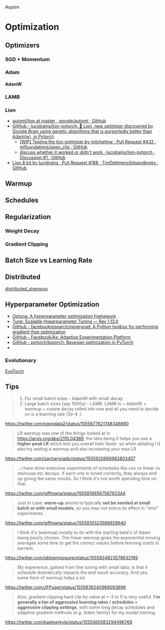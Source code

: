 #optim 

# Optimization

## Optimizers

### SGD + Momentum

### Adam

#### AdamW


### LAMB


### Lion

- [automl/lion at master · google/automl · GitHub](https://github.com/google/automl/tree/master/lion)
- [GitHub - lucidrains/lion-pytorch: 🦁 Lion, new optimizer discovered by Google Brain using genetic algorithms that is purportedly better than Adam(w), in Pytorch](https://github.com/lucidrains/lion-pytorch)
	- [[WIP] Testing the lion optimizer by mitchellnw · Pull Request #432 · mlfoundations/open_clip · GitHub](https://github.com/mlfoundations/open_clip/pull/432)
	- [discuss whether it worked or didn't work · lucidrains/lion-pytorch · Discussion #1 · GitHub](https://github.com/lucidrains/lion-pytorch/discussions/1)
- [Lion 8 bit by lucidrains · Pull Request #188 · TimDettmers/bitsandbytes · GitHub](https://github.com/TimDettmers/bitsandbytes/pull/188)

## Warmup


## Schedules

## Regularization

### Weight Decay

### Gradient Clipping


## Batch Size vs Learning Rate


## Distributed
[distributed\_shampoo](https://github.com/facebookresearch/optimizers/tree/main/distributed_shampoo)

## Hyperparameter Optimization

- [Optuna: A hyperparameter optimization framework](https://github.com/optuna/optuna)
- [Tune: Scalable Hyperparameter Tuning — Ray 1.13.0](https://docs.ray.io/en/latest/tune/index.html)
- [GitHub - facebookresearch/nevergrad: A Python toolbox for performing gradient-free optimization](https://github.com/facebookresearch/nevergrad)
- [GitHub - Facebook/Ax: Adaptive Experimentation Platform](https://github.com/facebook/Ax)
- [GitHub - pytorch/botorch: Bayesian optimization in PyTorch](https://github.com/pytorch/botorch)
- 

### Evolutionary

[EvoTorch](https://github.com/nnaisense/evotorch)

## Tips


> 1. For small batch sizes - AdamW with small decay
> 2. Large batch sizes (say 1000s) - LAMB. LAMB is ~ AdamW + warmup + cosine decay rolled into one and all you need to decide on is a learning rate (3e-4 :)

https://twitter.com/sgondala2/status/1555677621748346880


> LR warmup was one of the things looked at in https://arxiv.org/abs/2110.04369, the idea being it helps you use a **higher peak LR** which lets you overall train faster. so when ablating I'd also try adding a warmup and also increasing your max LR

https://twitter.com/zacharynado/status/1555920966982803457

> ...I have done extensive experiments of schedules like cos vs linear vs staircase etc decays. If each one is tuned correctly, they always end up giving the same results. So I think it's not worth spending time on that.

https://twitter.com/giffmana/status/1555818856756793344

> Just in case: **warm-up** seems to typically **not be needed at small batch or with small models**, so you may not notice its effect in "mini" experiments.

https://twitter.com/giffmana/status/1555819323586928640


> I think it's (warmup) mostly to do with the starting beta's of Adam being poorly chosen. The linear warmup gives the exponential moving averages some time to get the correct values before learning starts in earnest.

https://twitter.com/pbloemesquire/status/1555834823578632195

> My experience, gained from fine tuning with small data, is that lr schedule dramatically impacts the end result accuracy.  And yes, some form of warmup helps a lot.

https://twitter.com/JFPuget/status/1555836240968093696


> Also, gradient clipping hard clip by value at +-3 to 5 is very useful. **I'm generally a fan of aggressive learning rates / schedules + aggressive clipping settings**, with some long decay schedules and adaptive gradient methods (e.g. Adam family) for my model training.

https://twitter.com/kastnerkyle/status/1555565583294496769